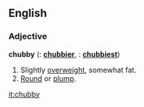 ==English==

===Adjective===
'''chubby'''  ({{compar}}: '''[[chubbier]]''', {{superl}}: '''[[chubbiest]]''')
# Slightly [[overweight]], somewhat fat.
# [[round|Round]] or [[plump]].

[[it:chubby]]